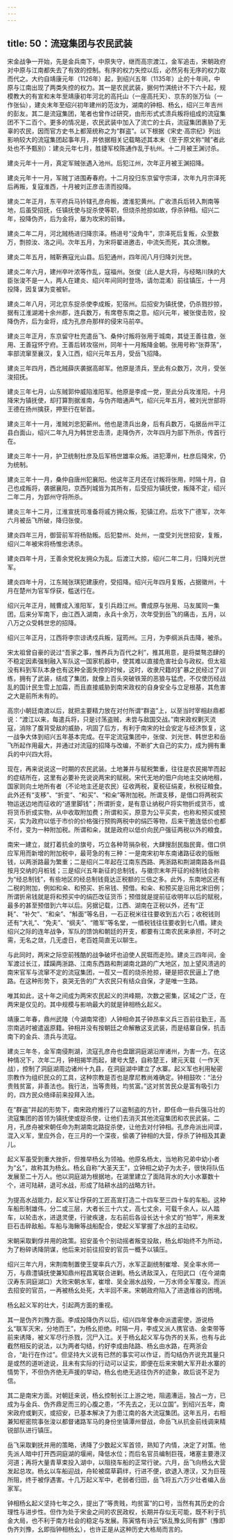```yaml
---
---
---
```

title: 50：流寇集团与农民武装
---



宋金战争一开始，先是金兵南下，中原失守，继而高宗渡江，金军追击，宋朝政府对中原与江南都失去了有效的控制。有序的权力失控以后，必然另有无序的权力取而代之。大约自靖康元年（1126年）起，到绍兴五年（1135年）止的十年间，中原与江南出现了两类失控的权力。其一是农民武装，据何竹淇统计不下六十起，规模教大的有宣和末年至靖康初年河北的高托山（一座高托天）、京东的张万仙（一作张仙），建炎末年至绍兴初年建州的范汝为，湖南的钟相、杨幺，绍兴三年吉州的彭友。其二是流寇集团，笔者也曾作过研究，由形形式式溃兵叛将组成的流寇集团不下二百个。更多的情况是，农民武装中加入了流亡的士兵，流寇集团裹胁了无辜的农民，因而官方史书上都笼统称之为“群盗”。以下根据《宋史·高宗纪》列出影响较大的流寇集团起事年月，并依据相关记载略述其本末（至于原文称“贼”者此处也不予甄别）：建炎元年七月，胜捷军校陈通作乱于杭州。十二月被王渊讨杀。

建炎元年十一月，真定军贼张遇入池州。后犯江州，次年正月被王渊招降。

建炎元年十一月，军贼丁进围寿春府。十二月投归东京留守宗泽，次年九月宗泽死后再叛，复寇淮西，十月被刘正彦击溃而投降。

建炎二年正月，东平府兵马钤辖孔彦舟叛，渡淮犯黄州。广收溃兵后转入荆南等地，后虽受招抚，任镇抚使与捉杀使等职，但烧杀抢掠如故，俘杀钟相。绍兴二年，投降伪齐，后为金将，屡为攻宋的前锋。

建炎二年二月，河北贼杨进归降宗泽。杨进号“没角牛”，宗泽死后复叛，众至数万，剽掠汝、洛之间。次年五月，为宋将翟进邀击，中流矢而死，其众溃散。

建炎二年五月，贼靳赛寇光山县。后犯通州，四年闰八月归降刘光世。

建炎二年六月，建州卒叶浓等作乱，寇福州。张俊（此人是大将，与经略川陕的大臣张浚不是一人，两人在建炎、绍兴年间同时登场，请勿混淆）前往镇压，十一月投降，因复谋为变被斩。

建炎二年八月，河北京东捉杀使李成叛，犯宿州。后招安为镇抚使，仍杀戮抄掠，据有江淮湖湘十余州郡，连兵数万，有席卷东南之意。绍兴元年，被张俊击败，投降伪齐，后为金将，成为孔彦舟那样的侵宋马前卒。

建炎三年正月，东京留守杜充遣岳飞、桑仲讨叛将张用于城南，其徒王善往救，张用、王善寇怀宁府。王善后转攻宿州，同年十一月叛降金朝。张用号称“张莽荡”，率部流窜至襄汉，复入江西，绍兴元年五月，受岳飞招降。

建炎三年四月，西北贼薛庆袭据高邮军。他原是溃兵，至此有众数万，次月，受张浚招抚。

建炎三年七月，山东贼郭仲威陷淮阳军。他原是李成一党，至此分兵攻淮阳，十月降宋为镇抚使，却打算割据淮南，与伪齐暗通声气，绍兴元年五月，被刘光世部将王德在扬州擒获，押至行在斩首。

建炎三年十一月，淮贼刘忠犯蕲州。他也是溃兵出身，后有兵数万，屯据岳州平江县白面山，绍兴二年九月为韩世忠击溃，走降伪齐，次年四月为部下所杀，传首行在。

建炎三年十一月，护卫统制杜彦及后军杨世雄率众叛。进犯潭州，杜彦后降宋，仍为统制。

建炎三年十一月，桑仲自唐州犯襄阳。他这年正月还在讨叛将张用，时隔十月，自己也成叛将，袭据襄阳，京西列城皆为其所有，后受招为镇抚使，叛降不定，绍兴二年二月，为郢州守将所杀。

建炎三年十二月，江淮宣抚司准备将戚方拥众叛，犯镇江府。后攻下广德军，次年六月被岳飞所破，降归张俊。

建炎四年三月，御营前军将杨勍叛。后犯婺州、处州，一度受刘光世招安，复叛，绍兴二年被宋将杨惟忠诱杀。

建炎四年十月，王善余党祝友拥众为乱。后渡江大掠，绍兴二年二月，归降刘光世军。

建炎四年十月，江东贼张琪犯建康府，受招降。绍兴元年四月复叛，占据徽州，十月在楚州为官军俘获，槛送行在。

绍兴元年正月，贼曹成入淮阳军，复引兵趋江州。曹成原与张用、马友属同一集团，后来分军南下，由江西入湖南，永兵十余万，次年受到岳飞的痛击，五月，以八万之众受韩世忠的招降。

绍兴三年正月，江西将李宗谅诱戍兵叛，寇筠州。三月，为李纲派兵击降，被杀。

宋太祖曾自豪的说过“吾家之事，惟养兵为百代之利”，推其用意，是将桀骜恣肆的不稳定因素强制融入军队这一国家机器中，使其难以直接危害社会与政权。但太祖没有料到军队本身也有这种全面失控的时候，这时，收隶尺籍的犷暴之民经过了训练，拥有了武装，结成了集团，就像上百头突破铁笼的恶狼与猛虎，不仅使历经战乱的国计民生雪上加霜，而且直接威胁到南宋政权的自身安全与立足根基，其危害之大是前所未有的。

高宗小朝廷南渡以后，就把主要精力放在对付所谓“群盗”上，以至当时宰相赵鼎都说：“渡江以来，每遣兵将，只是讨荡盗贼，未尝与敌国交战。”南宋政权剿灭流寇，消除了腹背受敌的威胁，巩固了后方，有利于南宋的社会安定与经济恢复，这一战争大体到绍兴五年基本完成。在平定流寇集团中，张俊、刘光世、韩世忠和岳飞所起作用最大，并通过对流寇的招降与改编，不断扩大自己的实力，成为拥有重兵的中兴四大将。

现在，再来说说这一时期的农民武装。土地兼并与赋税繁重，往往是农民揭竿而起的症结所在，这里有必要补充说说两宋的赋税。宋代无地的佃户向地主交纳地租，国家则向土地所有者（不论地主还是农民）征收两税，夏税征绢麦，秋税征粮食。此外还有“支移”、“折变”、“和买”、“和籴”等附加税。所谓支移，是借口将两税实物运送边地而征收的“道里脚钱”；所谓折变，是有意让纳税户将实物折成货币，或将货币折成实物，从中收取附加费；所谓和买，原意为公平买卖，也称和预买或预买，实为政府以低于市价的价格强行预购两税中的绢匹等物，后来干脆连低价也都不付，变为一种附加税。所谓和籴，就是政府以低价向民户强征两税以外的粮食。

南宋一建立，就打着抗金的旗号，巧立各种苛捐杂税，大肆搜刮民脂民膏。借口供应军用而新增的附加税中，最苛急的有三种：一是南宋初年东南诸路征收的版帐钱，以两浙路最为繁重；二是绍兴二年起在江南东西路、两浙路和荆湖南路各州县按月交纳的月桩钱；三是绍兴五年新征的总制钱，与徽宗末年开征的经制钱合称为“经总制钱”，有些地区的经总制钱竟达正税额的三倍之多。此外，东南地区还有二税的附加，例如和籴、和预买、折帛钱、预借。和籴、和预买是沿用北宋旧例；所谓折帛钱就是将和预买中的绢匹改征货币；预借就是提前征收明年以后的赋税，最多的甚至预借到六年以后。另据记载，江西、湖南在正税以外，还有“正耗”、“补欠”、“和籴”、“斛面”等名目，一石正税米往往要收到五六石；收税钱则还有“大礼”、“免夫”、“纲夫”、“赡军”等名堂，一缗税钱往往要收到七八缗。建炎绍兴之际的连年战争，军队的馈饷和朝廷的开支，都要有江南农民来承担，不时之需，无名之敛，几无虚日，老百姓简直无以聊生。

与此同时，两宋之际空前残酷的战争破坏也迫使人民铤而走险。建炎三四年间，金军渡过长江，蹂躏两浙路、江南东西路和荆湖南北路的广大地区，加上望风溃逃的南宋官军与流窜不定的流寇集团，一茬又一茬的烧杀抢掠，硬是把农民逼上了绝路。在这种形势下，哀哭无告的广大农民只有结众自保，才是唯一生路。

唯其如此，这十年之间成为两宋农民起义的洪峰期，次数之密集，区域之广泛，在两宋是仅见的。其中规模与影响最大的就是钟相杨幺起义。

靖康二年春，鼎州武陵（今湖南常德）人钟相命其子钟昂率义兵三百前往勤王，高宗南逃时被遣返原籍。钟相并没有按朝廷之命解散这支武装，而是结寨自保，抗击南下的金兵、溃兵与流寇。

建炎三年冬，金军南侵荆湖，流寇孔彦舟也盘踞洞庭湖沿岸诸州，为害一方。在这种情况下，次年二月，钟相揭竿而起，建号大楚，自称楚王，建元天载（一作天战），控制了洞庭湖周边诸州十九县，在洞庭湖中建立了水寨。起义军也利用秘密宗教作为组织民众的工具，这种宗教是否也是摩尼教尚难确定。钟相鼓吹：“法分贵贱贫富，非善法也。我行法，当等贵贱，均贫富。”这对贫苦民众是富有吸引力的，四方民众络绎前来投拜入法。

在“群盗”并起的形势下，南宋政府推行了以盗制盗的方针，即任命一些兵强马壮的流寇集团的首领为镇抚使或捉杀使，让他们去消灭其他流寇集团和农民武装。二月，孔彦舟被宋朝任命为荆湖南北路捉杀使，让他去对付钟相。孔彦舟派出间谍，混入义军，里应外合，在三月的一个深夜，偷袭了钟相的大营，俘杀了钟相及其妻儿。

起义军虽受到重大挫折，但推举杨幺为领袖。他原名杨太，当地称兄弟中幼小者为“幺”，故称其为杨幺。杨幺自称“大圣天王”，立钟相之幼子为太子，很快将队伍发展至二十万人。他以洞庭湖为根据地，在湖里建立了面陆背水的大小水寨数十个，进可陆耕，退可水战，形成了陆耕水战的战略方针。

为提高水战能力，起义军让俘获的工匠高宣打造二十四车至三四十车的车船。这种车船形制雄伟，分二或三层，大者长三十六丈，高七丈余，可载千余人，以人踏车，以轮击水，进退灵便，行驶疾速，左右前后各设长达十余丈的“拍竿”，用来发巨石击碎敌船。车船与海鳅等战船配合，使起义军掌握了水战的主动权。

宋朝采取剿俘并用的政策。招安虽令个别动摇者叛变投敌，杨幺却始终不为所动，为了粉碎诱降阴谋，他后来对前往招安的官员一概予以镇压。

绍兴三年六月，宋荆南制置使王燮率兵六万，水军正副统制崔增、吴全率水师一万，与鼎澧镇抚使兼知鼎州程昌寓联合进剿。杨幺诱敌深入，在阳武口（在今湖南汉寿东洞庭湖口）大败宋朝水军，崔增、吴全溺水战殁，一万水师全军覆没。而派去招安的官员，一再被杨幺处死，大半回不来。宋朝政府陷入了进退维谷的困境。

杨幺起义军的壮大，引起两方面的重视。

其一是伪齐刘豫方面。李成投降伪齐以后，绍兴四年曾奉命派遣密使，游说杨幺“联军灭宋，分地而王”，为杨幺拒绝。时隔一月，李成又派人携官诰、金束带等前来诱降，被义军尽行杀戮，沉尸入江。关于杨幺起义军与伪齐的关系，也有与此截然相反的说法，以为两者勾结，约好李成由陆路、杨幺由水路，在两浙会合，“赴行在作过”。但坚持大义说有已然的事实可以作证，而勾结伪齐说充其量只是或然的道听途说，且未有实际的行动可以证实，即便在后来宋朝大军开赴水寨的情势下，不但伪齐绝无声援的举动，杨幺也绝无逃往伪齐的迹象，故后说不足为信。

其二是南宋方面。对朝廷来说，杨幺控制长江上游之地，阻遏漕运，独占一方，已成为与金兵、伪齐鼎足而三的心腹之患，“不先去之，无以立国”。到绍兴五年，南宋政府或剿灭，或招安，已基本解决了为患江南的各大流寇集团。这年五月，右相兼知枢密院事张浚以都督诸路军马的身份坐镇潭州督战，命岳飞从抗金前线调来精锐部队进行镇压。

岳飞采取剿抚并用的策略，诱降了少数起义军首领，熟知了内情，决定了对策。他先派人暗中打开西洞庭湖的堰闸，降低水位；而后名官员编制巨筏，堵塞主要港汊河道；再将大量青草束投入湖中，以阻挠车船的正常行驶。六月，岳飞向杨幺大营发起总攻。杨幺以车船迎战，舟轮被腐草羁绊，行进不便，欲退入港汊，又为巨筏所阻，终于被俘遇害。十几万起义军中，老弱者归田，岳飞将五六万少壮者编入岳家军。

钟相杨幺起义坚持七年之久，提出了“等贵贱，均贫富”的口号，当然有其历史的合理性与进步性。但作为处于宋金之间的农民政权，长期并存似无可能，既不利于抗金大局，也不利于南方社会的稳定与发展。陈寅恪有诗云“妖乱豫幺同有罪”（豫即伪齐刘豫，幺即指钟相杨幺），也许正是从这种历史大格局而言的。